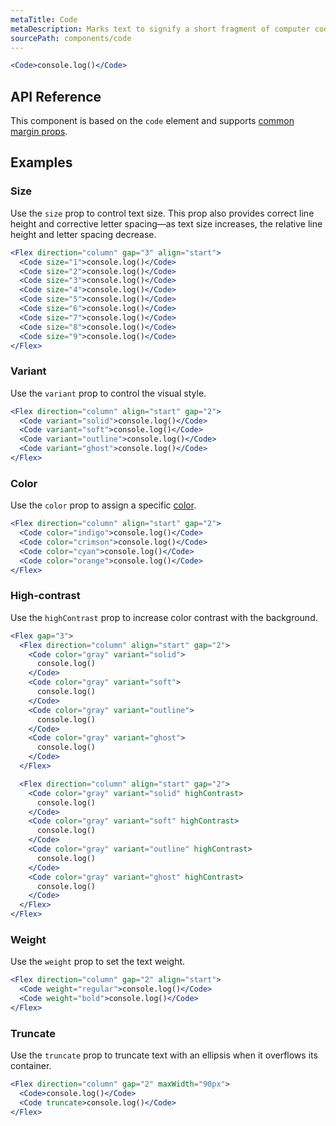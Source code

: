 ```yaml
---
metaTitle: Code
metaDescription: Marks text to signify a short fragment of computer code.
sourcePath: components/code
---
```


```jsx live=true
<Code>console.log()</Code>
```

## API Reference

This component is based on the `code` element and supports [common margin props](/themes/docs/overview/layout#margin-props).

<ThemesPropsTable defs="codePropDefs" />

## Examples

### Size

Use the `size` prop to control text size. This prop also provides correct line height and corrective letter spacing—as text size increases, the relative line height and letter spacing decrease.

```jsx live=true scroll=true
<Flex direction="column" gap="3" align="start">
  <Code size="1">console.log()</Code>
  <Code size="2">console.log()</Code>
  <Code size="3">console.log()</Code>
  <Code size="4">console.log()</Code>
  <Code size="5">console.log()</Code>
  <Code size="6">console.log()</Code>
  <Code size="7">console.log()</Code>
  <Code size="8">console.log()</Code>
  <Code size="9">console.log()</Code>
</Flex>
```

### Variant

Use the `variant` prop to control the visual style.

```jsx live=true
<Flex direction="column" align="start" gap="2">
  <Code variant="solid">console.log()</Code>
  <Code variant="soft">console.log()</Code>
  <Code variant="outline">console.log()</Code>
  <Code variant="ghost">console.log()</Code>
</Flex>
```

### Color

Use the `color` prop to assign a specific [color](/themes/docs/theme/color).

```jsx live=true
<Flex direction="column" align="start" gap="2">
  <Code color="indigo">console.log()</Code>
  <Code color="crimson">console.log()</Code>
  <Code color="cyan">console.log()</Code>
  <Code color="orange">console.log()</Code>
</Flex>
```

### High-contrast

Use the `highContrast` prop to increase color contrast with the background.

```jsx live=true
<Flex gap="3">
  <Flex direction="column" align="start" gap="2">
    <Code color="gray" variant="solid">
      console.log()
    </Code>
    <Code color="gray" variant="soft">
      console.log()
    </Code>
    <Code color="gray" variant="outline">
      console.log()
    </Code>
    <Code color="gray" variant="ghost">
      console.log()
    </Code>
  </Flex>

  <Flex direction="column" align="start" gap="2">
    <Code color="gray" variant="solid" highContrast>
      console.log()
    </Code>
    <Code color="gray" variant="soft" highContrast>
      console.log()
    </Code>
    <Code color="gray" variant="outline" highContrast>
      console.log()
    </Code>
    <Code color="gray" variant="ghost" highContrast>
      console.log()
    </Code>
  </Flex>
</Flex>
```

### Weight

Use the `weight` prop to set the text weight.

```jsx live="true"
<Flex direction="column" gap="2" align="start">
  <Code weight="regular">console.log()</Code>
  <Code weight="bold">console.log()</Code>
</Flex>
```

### Truncate

Use the `truncate` prop to truncate text with an ellipsis when it overflows its container.

```jsx live=true line=3
<Flex direction="column" gap="2" maxWidth="90px">
  <Code>console.log()</Code>
  <Code truncate>console.log()</Code>
</Flex>
```
